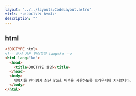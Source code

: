 ```yaml
---
layout: "../../layouts/CodeLayout.astro"
title: "<!DOCTYPE html>"
description: ""
---
```


## html

```html
<!DOCTYPE html>
<!-- 문서 기본 언어설정 lang=ko -->
<html lang="ko">
  <head>
    <title>DOCTYPE 설명</title>
  </head>
  <body>
    페이지를 렌더링시 최신 html 버전을 사용하도록 브라우저에 지시합니다.
  </body>
</html>
```
